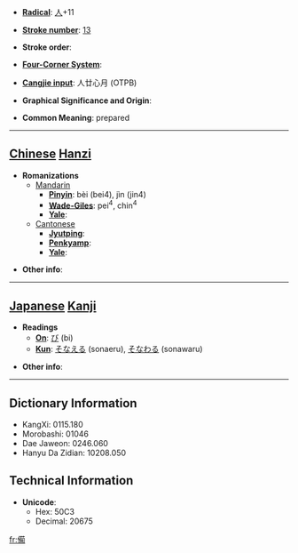 * '''[[Wiktionary:Chinese radical index| Radical]]''': [[Wiktionary:Chinese radical index 人|人]]+11

* '''[[Wiktionary:Chinese total strokes index|Stroke number]]''': [[Wiktionary:Chinese total strokes index 13|13]]

* '''Stroke order''': 

* '''[[Wiktionary:Chinese four corner index|Four-Corner System]]''': 

* '''[[Wiktionary:Chinese Cangjie index|Cangjie input]]''': 人廿心月 (OTPB)

* '''Graphical Significance and Origin''': 

* '''Common Meaning''': prepared

----

== [[Chinese]] [[Hanzi]] ==

* '''Romanizations'''
** [[Mandarin]]
*** '''[[Pinyin]]''': bèi (bei4), jìn (jin4)
*** '''[[Wade-Giles]]''': pei<sup>4</sup>, chin<sup>4</sup>
*** '''[[Yale]]''': 
**[[Cantonese]]
***'''[[Jyutping]]''':
***'''[[Penkyamp]]''': 
***'''[[Yale]]''': 

* '''Other info''': 

----

== [[Japanese]] [[Kanji]] ==

* '''Readings'''
** '''[[On]]''': [[び]] (bi)
** '''[[Kun]]''': [[そなえる]] (sonaeru), [[そなわる]] (sonawaru)

* '''Other info''':  

----

== Dictionary Information ==

* KangXi: 0115.180
* Morobashi: 01046
* Dae Jaweon: 0246.060
* Hanyu Da Zidian: 10208.050

== Technical Information ==

* '''Unicode''':
** Hex: 50C3
** Decimal: 20675

[[fr:僃]]